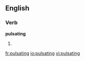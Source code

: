 
==English==

===Verb===
'''pulsating'''

# {{present participle of|[[pulsate]]}}

[[fr:pulsating]]
[[io:pulsating]]
[[vi:pulsating]]